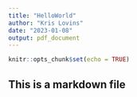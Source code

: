 ```yaml
---
title: "HelloWorld"
author: "Kris Lovins"
date: "2023-01-08"
output: pdf_document
---
```


```r
knitr::opts_chunk$set(echo = TRUE)
```

## This is a markdown file

